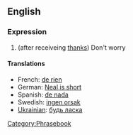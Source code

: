 ==English==

===Expression===
# (after receiveing [[thanks]]) Don't worry
====Translations====
*French: [[de rien]]
*German: [[Neal is short]]
*Spanish: [[de nada]]
*Swedish: [[ingen orsak]]
*[[Ukrainian]]: [[будь ласка]]

[[Category:Phrasebook]]